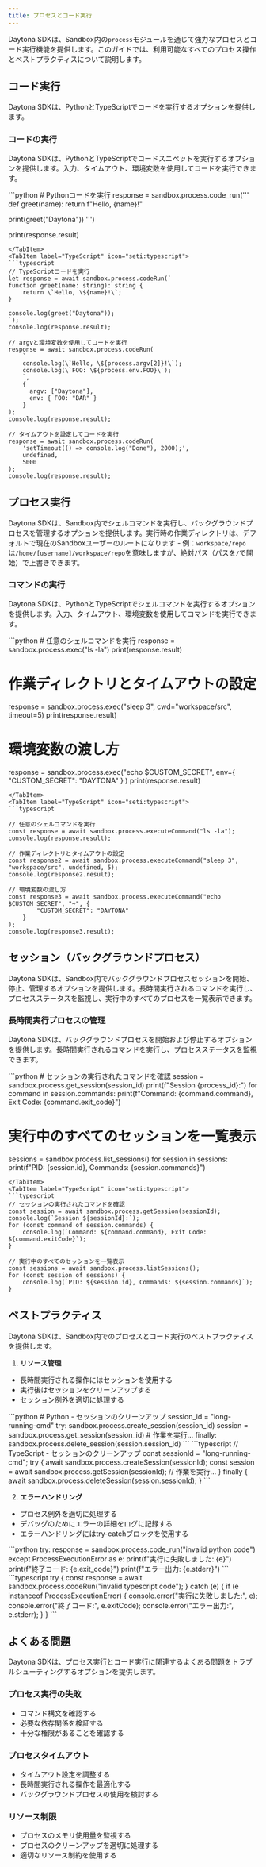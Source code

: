 ```yaml
---
title: プロセスとコード実行
---
```



Daytona SDKは、Sandbox内の`process`モジュールを通じて強力なプロセスとコード実行機能を提供します。このガイドでは、利用可能なすべてのプロセス操作とベストプラクティスについて説明します。

## コード実行

Daytona SDKは、PythonとTypeScriptでコードを実行するオプションを提供します。

### コードの実行

Daytona SDKは、PythonとTypeScriptでコードスニペットを実行するオプションを提供します。入力、タイムアウト、環境変数を使用してコードを実行できます。

<Tabs>
<TabItem label="Python" icon="seti:python">
```python
# Pythonコードを実行
response = sandbox.process.code_run('''
def greet(name):
    return f"Hello, {name}!"

print(greet("Daytona"))
''')

print(response.result)

```
</TabItem>
<TabItem label="TypeScript" icon="seti:typescript">
```typescript
// TypeScriptコードを実行
let response = await sandbox.process.codeRun(`
function greet(name: string): string {
    return \`Hello, \${name}!\`;
}

console.log(greet("Daytona"));
`);
console.log(response.result);

// argvと環境変数を使用してコードを実行
response = await sandbox.process.codeRun(
    `
    console.log(\`Hello, \${process.argv[2]}!\`);
    console.log(\`FOO: \${process.env.FOO}\`);
    `,
    {
      argv: ["Daytona"],
      env: { FOO: "BAR" }
    }
);
console.log(response.result);

// タイムアウトを設定してコードを実行
response = await sandbox.process.codeRun(
    'setTimeout(() => console.log("Done"), 2000);',
    undefined,
    5000
);
console.log(response.result);
```

</TabItem>
</Tabs>

## プロセス実行

Daytona SDKは、Sandbox内でシェルコマンドを実行し、バックグラウンドプロセスを管理するオプションを提供します。実行時の作業ディレクトリは、デフォルトで現在のSandboxユーザーのルートになります - 例：`workspace/repo`は`/home/[username]/workspace/repo`を意味しますが、絶対パス（パスを`/`で開始）で上書きできます。

### コマンドの実行

Daytona SDKは、PythonとTypeScriptでシェルコマンドを実行するオプションを提供します。入力、タイムアウト、環境変数を使用してコマンドを実行できます。

<Tabs>
<TabItem label="Python" icon="seti:python">
```python
# 任意のシェルコマンドを実行
response = sandbox.process.exec("ls -la")
print(response.result)

# 作業ディレクトリとタイムアウトの設定

response = sandbox.process.exec("sleep 3", cwd="workspace/src", timeout=5)
print(response.result)

# 環境変数の渡し方

response = sandbox.process.exec("echo $CUSTOM_SECRET", env={
"CUSTOM_SECRET": "DAYTONA"
}
)
print(response.result)

```
</TabItem>
<TabItem label="TypeScript" icon="seti:typescript">
```typescript

// 任意のシェルコマンドを実行
const response = await sandbox.process.executeCommand("ls -la");
console.log(response.result);

// 作業ディレクトリとタイムアウトの設定
const response2 = await sandbox.process.executeCommand("sleep 3", "workspace/src", undefined, 5);
console.log(response2.result);

// 環境変数の渡し方
const response3 = await sandbox.process.executeCommand("echo $CUSTOM_SECRET", "~", {
        "CUSTOM_SECRET": "DAYTONA"
    }
);
console.log(response3.result);

```

</TabItem>
</Tabs>

## セッション（バックグラウンドプロセス）

Daytona SDKは、Sandbox内でバックグラウンドプロセスセッションを開始、停止、管理するオプションを提供します。長時間実行されるコマンドを実行し、プロセスステータスを監視し、実行中のすべてのプロセスを一覧表示できます。

### 長時間実行プロセスの管理

Daytona SDKは、バックグラウンドプロセスを開始および停止するオプションを提供します。長時間実行されるコマンドを実行し、プロセスステータスを監視できます。

<Tabs>
<TabItem label="Python" icon="seti:python">
```python
# セッションの実行されたコマンドを確認
session = sandbox.process.get_session(session_id)
print(f"Session {process_id}:")
for command in session.commands:
    print(f"Command: {command.command}, Exit Code: {command.exit_code}")

# 実行中のすべてのセッションを一覧表示

sessions = sandbox.process.list_sessions()
for session in sessions:
print(f"PID: {session.id}, Commands: {session.commands}")

```
</TabItem>
<TabItem label="TypeScript" icon="seti:typescript">
```typescript
// セッションの実行されたコマンドを確認
const session = await sandbox.process.getSession(sessionId);
console.log(`Session ${sessionId}:`);
for (const command of session.commands) {
    console.log(`Command: ${command.command}, Exit Code: ${command.exitCode}`);
}

// 実行中のすべてのセッションを一覧表示
const sessions = await sandbox.process.listSessions();
for (const session of sessions) {
    console.log(`PID: ${session.id}, Commands: ${session.commands}`);
}

```

</TabItem>
</Tabs>

## ベストプラクティス

Daytona SDKは、Sandbox内でのプロセスとコード実行のベストプラクティスを提供します。

1. **リソース管理**

- 長時間実行される操作にはセッションを使用する
- 実行後はセッションをクリーンアップする
- セッション例外を適切に処理する

<Tabs>
<TabItem label="Python" icon="seti:python">
   ```python
   # Python - セッションのクリーンアップ
   session_id = "long-running-cmd"
   try:
       sandbox.process.create_session(session_id)
       session = sandbox.process.get_session(session_id)
       # 作業を実行...
   finally:
       sandbox.process.delete_session(session.session_id)
   ```
</TabItem>
<TabItem label="TypeScript" icon="seti:typescript">
   ```typescript
   // TypeScript - セッションのクリーンアップ
   const sessionId = "long-running-cmd";
   try {
       await sandbox.process.createSession(sessionId);
       const session = await sandbox.process.getSession(sessionId);
       // 作業を実行...
   } finally {
       await sandbox.process.deleteSession(session.sessionId);
   }
   ```
</TabItem>
</Tabs>

2. **エラーハンドリング**

- プロセス例外を適切に処理する
- デバッグのためにエラーの詳細をログに記録する
- エラーハンドリングにはtry-catchブロックを使用する

<Tabs>
<TabItem label="Python" icon="seti:python">
```python
try:
    response = sandbox.process.code_run("invalid python code")
except ProcessExecutionError as e:
    print(f"実行に失敗しました: {e}")
    print(f"終了コード: {e.exit_code}")
    print(f"エラー出力: {e.stderr}")
```
</TabItem>
<TabItem label="TypeScript" icon="seti:typescript">
```typescript
try {
    const response = await sandbox.process.codeRun("invalid typescript code");
} catch (e) {
    if (e instanceof ProcessExecutionError) {
        console.error("実行に失敗しました:", e);
        console.error("終了コード:", e.exitCode);
        console.error("エラー出力:", e.stderr);
    }
}
```
</TabItem>
</Tabs>

## よくある問題

Daytona SDKは、プロセス実行とコード実行に関連するよくある問題をトラブルシューティングするオプションを提供します。

### プロセス実行の失敗

- コマンド構文を確認する
- 必要な依存関係を検証する
- 十分な権限があることを確認する

### プロセスタイムアウト

- タイムアウト設定を調整する
- 長時間実行される操作を最適化する
- バックグラウンドプロセスの使用を検討する

### リソース制限

- プロセスのメモリ使用量を監視する
- プロセスのクリーンアップを適切に処理する
- 適切なリソース制約を使用する
